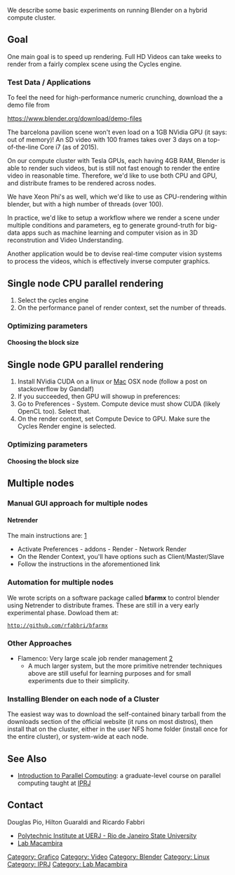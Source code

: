 We describe some basic experiments on running Blender on
a hybrid compute cluster.

== Goal ==

One main goal is to speed up rendering.
Full HD Videos can take weeks to render
from a fairly complex scene using the Cycles engine.

=== Test Data / Applications ===
To feel the need for high-performance numeric crunching, download the a demo
file from

https://www.blender.org/download/demo-files

The barcelona pavilion scene won't even load on a 1GB NVidia GPU (it says: out of memory)!
An SD video with 100 frames takes over 3 days on a top-of-the-line Core i7 (as of 2015).

On our compute cluster with Tesla GPUs, each having 4GB RAM, Blender is able to render such videos,
but is still not fast enough to render the entire video in reasonable time. Therefore, we'd like to use both CPU and GPU, and distribute frames to be rendered across nodes.

We have Xeon Phi's as well, which we'd like to use as CPU-rendering within blender, but with a high number of threads (over 100).

In practice, we'd like to setup a workflow where we render a scene under multiple conditions and parameters, eg to generate ground-truth for big-data apps such as machine learning and computer vision as in 3D reconstrution and Video Understanding.

Another application would be to devise real-time computer vision systems to process the videos, which is effectively inverse computer graphics.

== Single node CPU parallel rendering ==

# Select the cycles engine 
# On the performance panel of render context, set the number of threads.

=== Optimizing parameters ===
==== Choosing the block size ====

== Single node GPU parallel rendering ==

# Install NVidia CUDA on a linux or [[Mac]] OSX node (follow a post on stackoverflow by Gandalf)
# If you succeeded, then GPU will showup in preferences:
# Go to Preferences - System. Compute device must show CUDA (likely OpenCL too). Select that.
# On the render context, set Compute Device to GPU. Make sure the Cycles Render engine is selected.

=== Optimizing parameters ===
==== Choosing the block size ====

== Multiple nodes ==
=== Manual GUI approach for multiple nodes ===

====Netrender====
The main instructions are: [http://wiki.blender.org/index.php/Doc%3A2.6/Manual/Render/Performance/Netrender]
* Activate Preferences - addons - Render - Network Render
* On the Render Context, you'll have options such as Client/Master/Slave
* Follow the instructions in the aforementioned link
  
=== Automation for multiple nodes ===
We wrote scripts on a software package called '''bfarmx''' to control blender
using Netrender to distribute frames. These are still in a very early experimental phase.
Dowload them at:
 http://github.com/rfabbri/bfarmx

=== Other Approaches ===

* Flamenco: Very large scale job render management [https://gooseberry.blender.org/announcing-flamenco-2-0alpha-release]
** A much larger system, but the more primitive netrender techniques above are still useful for learning purposes and for small experiments due to their simplicity.

=== Installing Blender on each node of a Cluster ===

The easiest way was to download the self-contained binary tarball from the
downloads section of the official website (it runs on most distros), then install that on the cluster,
either in the user NFS home folder (install once for the entire cluster),
or system-wide at each node.


== See Also ==
* [[Introduction to Parallel Computing]]: a graduate-level course on parallel computing taught at [[IPRJ]]

== Contact ==

Douglas Pio, Hilton Guaraldi and Ricardo Fabbri
* [[IPRJ|Polytechnic Institute at UERJ - Rio de Janeiro State University]]
* [[Lab Macambira]]


[[Category: Grafico]]
[[Category: Video]]
[[Category: Blender]]
[[Category: Linux]]
[[Category: IPRJ]]
[[Category: Lab Macambira]]
